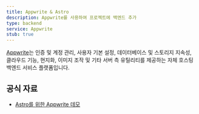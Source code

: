 ```yaml
---
title: Appwrite & Astro
description: Appwrite를 사용하여 프로젝트에 백엔드 추가
type: backend
service: Appwrite
stub: true
---
```


[Appwrite](https://appwrite.io/)는 인증 및 계정 관리, 사용자 기본 설정, 데이터베이스 및 스토리지 지속성, 클라우드 기능, 현지화, 이미지 조작 및 기타 서버 측 유틸리티를 제공하는 자체 호스팅 백엔드 서비스 플랫폼입니다.

## 공식 자료

- [Astro를 위한 Appwrite 데모](https://github.com/appwrite/demos-for-astro)
